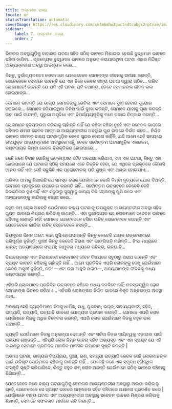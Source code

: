 ```yaml
---
title: ଅନ୍ତରୀଣ ରାଜ୍ୟ
locale: or
statusTranslation: automatic
coverImage: https://res.cloudinary.com/xmfm6mhw3gwctndtcubgx2rptnae/image/upload/v1740468922/small_cover_tratado_de_psicologia_revolucionaria_a4c0dca4e0.webp
sidebar:
    label: 7. ଅନ୍ତରୀଣ ରାଜ୍ୟ
    order: 7
---
```

ଭିତରର ଅବସ୍ଥାଗୁଡ଼ିକୁ ବାହାରର ଘଟଣା ସହିତ ସଠିକ୍ ଭାବରେ ମିଶାଇବା ହେଉଛି ବୁଦ୍ଧିମାନ ଭାବରେ ବଞ୍ଚିବା ଜାଣିବା... ପ୍ରତ୍ୟେକ ବୁଦ୍ଧିମାନ ଭାବରେ ଅନୁଭବ କରାଯାଇଥିବା ଘଟଣା ଏହାର ନିର୍ଦ୍ଦିଷ୍ଟ ଆଭ୍ୟନ୍ତରୀଣ ଅବସ୍ଥା ଆବଶ୍ୟକ କରେ...

କିନ୍ତୁ, ଦୁର୍ଭାଗ୍ୟବଶତଃ ଲୋକମାନେ ଯେତେବେଳେ ସେମାନଙ୍କ ଜୀବନକୁ ସମୀକ୍ଷା କରନ୍ତି, ସେତେବେଳେ ସେମାନେ ଭାବନ୍ତି ଯେ ଏହା ନିଜେ କେବଳ ବାହ୍ୟ ଘଟଣା ଦ୍ୱାରା ଗଠିତ... ଗରିବ ଲୋକମାନେ! ଭାବନ୍ତି ଯେ ଯଦି ଏହି ଘଟଣା ଘଟି ନଥାନ୍ତା, ତେବେ ସେମାନଙ୍କ ଜୀବନ ଭଲ ହୋଇଥାନ୍ତା...

ସେମାନେ ଭାବନ୍ତି ଯେ ଭାଗ୍ୟ ସେମାନଙ୍କୁ ଭେଟିଲା ଏବଂ ସେମାନେ ସୁଖୀ ହେବାର ସୁଯୋଗ ହରାଇଲେ... ସେମାନେ ହଜିଯାଇଥିବା ଜିନିଷ ପାଇଁ ଦୁଃଖ କରନ୍ତି, ସେମାନେ ଯାହାକୁ ଘୃଣା କରନ୍ତି ତାହା ପାଇଁ କାନ୍ଦନ୍ତି, ପୁରୁଣା ଅସୁବିଧା ଏବଂ ବିପର୍ଯ୍ୟୟଗୁଡ଼ିକୁ ମନେ ପକାଇ ଚିତ୍କାର କରନ୍ତି...

ଲୋକମାନେ ହୃଦୟଙ୍ଗମ କରିବାକୁ ଚାହାଁନ୍ତି ନାହିଁ ଯେ ବଞ୍ଚିବା ବଞ୍ଚିବା ନୁହେଁ ଏବଂ ସଚେତନ ଭାବରେ ବଞ୍ଚିବାର କ୍ଷମତା କେବଳ ଆତ୍ମାର ଆଭ୍ୟନ୍ତରୀଣ ଅବସ୍ଥାର ଗୁଣ ଉପରେ ନିର୍ଭର କରେ... ନିଶ୍ଚିତ ଭାବରେ ଜୀବନର ବାହ୍ୟ ଘଟଣାଗୁଡ଼ିକ କେତେ ସୁନ୍ଦର ହେଉନା କାହିଁକି, ଯଦି ଆମେ ସେହି ସମୟରେ ଉପଯୁକ୍ତ ଆଭ୍ୟନ୍ତରୀଣ ଅବସ୍ଥାରେ ନାହୁଁ, ତେବେ ସର୍ବୋତ୍ତମ ଘଟଣାଗୁଡ଼ିକ ଏକରକମ, କଷ୍ଟଦାୟକ କିମ୍ବା କେବଳ ବିରକ୍ତିକର ହୋଇପାରେ...

କେହି ଜଣେ ବିବାହ ଭୋଜିକୁ ଉତ୍କଣ୍ଠାର ସହିତ ଅପେକ୍ଷା କରିଥାଏ, ଏହା ଏକ ଘଟଣା, କିନ୍ତୁ ଏହା ହୋଇପାରେ ଯେ ଘଟଣାର ସଠିକ୍ ସମୟରେ ଏତେ ଚିନ୍ତିତ ହେବା, ଯେ ଏଥିରେ ପ୍ରକୃତରେ କୌଣସି ଆନନ୍ଦ ନାହିଁ ଏବଂ ସେହି ସବୁକିଛି ଏକ ପ୍ରୋଟୋକଲ୍ ପରି ଶୁଷ୍କ ଏବଂ ଥଣ୍ଡା ହୋଇଯାଏ...

ଅଭିଜ୍ଞତା ଆମକୁ ଶିଖାଇଛି ଯେ ସମସ୍ତ ଲୋକ ଯେଉଁମାନେ ଭୋଜି କିମ୍ବା ନୃତ୍ୟରେ ଯୋଗ ଦିଅନ୍ତି, ସେମାନେ ପ୍ରକୃତରେ ଉପଭୋଗ କରନ୍ତି ନାହିଁ... ସର୍ବୋତ୍ତମ ଉତ୍ସବରେ କେବେବି କେହି ବିରକ୍ତିକର ହୁଏ ନାହିଁ ଏବଂ ସବୁଠାରୁ ସୁସ୍ୱାଦୁ ଖାଦ୍ୟ କିଛି ଲୋକଙ୍କୁ ଖୁସି କରେ ଏବଂ ଅନ୍ୟମାନଙ୍କୁ କାନ୍ଦିବାକୁ ବାଧ୍ୟ କରେ...

ବହୁତ କମ୍ ଲୋକ ଅଛନ୍ତି ଯେଉଁମାନେ ବାହ୍ୟ ଘଟଣାକୁ ଉପଯୁକ୍ତ ଆଭ୍ୟନ୍ତରୀଣ ଅବସ୍ଥା ସହିତ ଗୁପ୍ତ ଭାବରେ ମିଶ୍ରଣ କରିବାକୁ ଜାଣନ୍ତି... ଏହା ଦୁଃଖଦାୟକ ଯେ ଲୋକମାନେ ସଚେତନ ଭାବରେ ବଞ୍ଚିବାକୁ ଜାଣନ୍ତି ନାହିଁ: ସେମାନେ ଯେତେବେଳେ ହସିବା ଉଚିତ୍ ସେତେବେଳେ କାନ୍ଦନ୍ତି ଏବଂ ଯେତେବେଳେ କାନ୍ଦିବା ଉଚିତ୍ ସେତେବେଳେ ହସନ୍ତି...

ନିୟନ୍ତ୍ରଣ ଭିନ୍ନ ଅଟେ: ଜ୍ଞାନୀ ଖୁସି ହୋଇପାରନ୍ତି କିନ୍ତୁ କେବେବି ପାଗଳ ଉତ୍ତେଜନାରେ ପରିପୂର୍ଣ୍ଣ ନୁହଁନ୍ତି; ଦୁଃଖୀ କିନ୍ତୁ କେବେବି ନିରାଶ ଏବଂ ଭାଙ୍ଗିପଡ଼ି ନାହାଁନ୍ତି... ହିଂସା ମଧ୍ୟରେ ଶାନ୍ତ; ଅତ୍ୟାଚାରରେ ସଂଯମୀ; କାମୁକତା ମଧ୍ୟରେ ପବିତ୍ର, ଇତ୍ୟାଦି...

ବିଷାଦଗ୍ରସ୍ତ ଏବଂ ନିରାଶାବାଦୀ ଲୋକମାନେ ଜୀବନ ବିଷୟରେ ସବୁଠାରୁ ଖରାପ ଭାବନ୍ତି ଏବଂ ସ୍ପଷ୍ଟ ଭାବରେ ବଞ୍ଚିବାକୁ ଚାହାଁନ୍ତି ନାହିଁ... ଆମେ ପ୍ରତିଦିନ ଏପରି ଲୋକଙ୍କୁ ଦେଖୁ ଯେଉଁମାନେ କେବଳ ଅସୁଖୀ ନୁହଁନ୍ତି, ବରଂ —ଏବଂ ତାହା ଆହୁରି ଖରାପ—, ଅନ୍ୟମାନଙ୍କ ଜୀବନକୁ ମଧ୍ୟ କଷ୍ଟଦାୟକ କରନ୍ତି...

ଏହିପରି ଲୋକମାନେ ପ୍ରତିଦିନ ଉତ୍ସବରେ ବଞ୍ଚିଲେ ମଧ୍ୟ ବଦଳିବେ ନାହିଁ; ମନସ୍ତାତ୍ତ୍ୱିକ ରୋଗ ସେମାନଙ୍କ ଭିତରେ ରହିଥାଏ... ଏହିପରି ଲୋକଙ୍କର ନିଶ୍ଚିତ ଭାବରେ ବିକୃତ ଅନ୍ତରଙ୍ଗ ଅବସ୍ଥା ଥାଏ...

ଅବଶ୍ୟ ସେହି ବ୍ୟକ୍ତିମାନେ ନିଜକୁ ଧାର୍ମିକ, ସାଧୁ, ଗୁଣବାନ, ଭଦ୍ର, ସାହାଯ୍ୟକାରୀ, ସହିଦ, ଇତ୍ୟାଦି, ଇତ୍ୟାଦି, ଇତ୍ୟାଦି ଭାବରେ ଯୋଗ୍ୟତା ପ୍ରଦାନ କରନ୍ତି... ସେମାନେ ଏପରି ଲୋକ ଯେଉଁମାନେ ନିଜକୁ ଅଧିକ ବିବେଚନା କରନ୍ତି; ଏପରି ଲୋକ ଯେଉଁମାନେ ନିଜକୁ ବହୁତ ଭଲ ପାଆନ୍ତି...

ବ୍ୟକ୍ତି ଯେଉଁମାନେ ନିଜକୁ ଅନୁକମ୍ପା ଦେଖାନ୍ତି ଏବଂ ସର୍ବଦା ନିଜର ଦାୟିତ୍ୱକୁ ଏଡ଼ାଇବା ପାଇଁ ପଳାୟନ ଖୋଜନ୍ତି... ଏହିପରି ଲୋକ ନିମ୍ନ ଭାବନା ସହିତ ଅଭ୍ୟସ୍ତ ଏବଂ ଏହା ସ୍ପଷ୍ଟ ଯେ ଏହି କାରଣରୁ ସେମାନେ ପ୍ରତିଦିନ ମାନବିକ ମାନସିକ ଉପାଦାନ ସୃଷ୍ଟି କରନ୍ତି |

ଅଭାଗା ଘଟଣା, ଭାଗ୍ୟର ବିପର୍ଯ୍ୟୟ, ଦୁଃଖ, ଋଣ, ସମସ୍ୟା ଇତ୍ୟାଦି କେବଳ ସେହି ଲୋକମାନଙ୍କ ପାଇଁ ଉଦ୍ଦିଷ୍ଟ ଯେଉଁମାନେ ବଞ୍ଚିବାକୁ ଜାଣନ୍ତି ନାହିଁ... ଯେକେହି ଜଣେ ଏକ ସମୃଦ୍ଧ ବୌଦ୍ଧିକ ସଂସ୍କୃତି ସୃଷ୍ଟି କରିପାରିବେ, କିନ୍ତୁ ବହୁତ କମ୍ ଲୋକ ଅଛନ୍ତି ଯେଉଁମାନେ ସଠିକ୍ ଭାବରେ ବଞ୍ଚିବାକୁ ଶିଖିଛନ୍ତି...

ଯେତେବେଳେ ଜଣେ ବାହ୍ୟ ଘଟଣାଗୁଡ଼ିକୁ ଚେତନାର ଆଭ୍ୟନ୍ତରୀଣ ଅବସ୍ଥାରୁ ଅଲଗା କରିବାକୁ ଚାହେଁ, ସେତେବେଳେ ସେ ସ୍ପଷ୍ଟ ଭାବରେ ସମ୍ମାନର ସହିତ ବଞ୍ଚିବାରେ ଅକ୍ଷମତା ପ୍ରଦର୍ଶନ କରେ | ଯେଉଁମାନେ ବାହ୍ୟ ଘଟଣା ଏବଂ ଆଭ୍ୟନ୍ତରୀଣ ଅବସ୍ଥାକୁ ସଚେତନ ଭାବରେ ମିଶ୍ରଣ କରିବାକୁ ଶିଖନ୍ତି, ସେମାନେ ସଫଳତାର ମାର୍ଗରେ ଗତି କରନ୍ତି...

